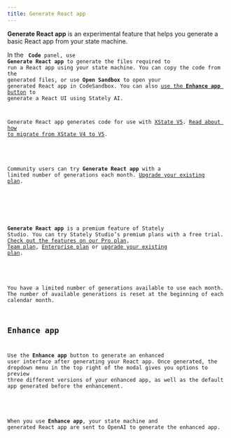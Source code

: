```yaml
---
title: Generate React app
---
```



**Generate React app** is an experimental feature that helps you generate a basic React app from your state machine.

In the <Code size={18} /> **Code** panel, use **Generate React app** to generate the files required to run a React app using your state machine. You can copy the code from the generated files, or use **Open Sandbox** to open your generated React app in CodeSandbox. You can also [use the **Enhance app** button](#enhance-app) to generate a React UI using Stately AI.

Generate React app generates code for use with [XState V5](xstate.mdx). [Read about how to migrate from XState V4 to V5](migration.mdx).

<Callout>

Community users can try **Generate React app** with a limited number of generations each month. [Upgrade your existing plan](https://stately.ai/registry/billing).

</Callout>

<Callout>

**Generate React app** is a premium feature of Stately Studio. You can try Stately Studio’s premium plans with a free trial. [Check out the features on our Pro plan](studio-pro-plan.mdx), [Team plan](studio-team-plan.mdx), [Enterprise plan](studio-enterprise-plan.mdx) or [upgrade your existing plan](https://stately.ai/registry/billing).

</Callout>

You have a limited number of generations available to use each month. The number of available generations is reset at the beginning of each calendar month.

## Enhance app

Use the **Enhance app** button to generate an enhanced user interface after generating your React app. Once generated, the dropdown menu in the top right of the modal gives you options to preview three different versions of your enhanced app, as well as the default app generated before the enhancement.

<Callout>

When you use **Enhance app**, your state machine and generated React app are sent to OpenAI to generate the enhanced app.

</Callout>
